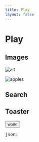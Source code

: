 ```yaml
---
title: Play
layout: false
---
```

<script>


    function someFunction () {
        createToast({ msg: 'Notifications work!', type: 'danger', timeout: 7000 })
    }

</script>

<h1>Play</h1>
<h2>Images</h2>

![alt](/media/screenshot-20211227-2201.png "title")


<img src="/media/woman-cropped.jpeg?nf_resize=fit&w=100&h=200" alt="apples" />
<img src="/media/woman-cropped.jpeg?nf_resize=smartcrop&w=100&h=200" alt="" />
<img src="/media/woman-cropped.jpeg?nf_resize=fit&w=20&h=20" alt="" />

<h2>Search</h2>
<Search />

<h2>Toaster</h2>
<Notify />
<button on:click={someFunction}>work!</button>

<pre>json: <JsonView json={$toasts} depth={1} /></pre>